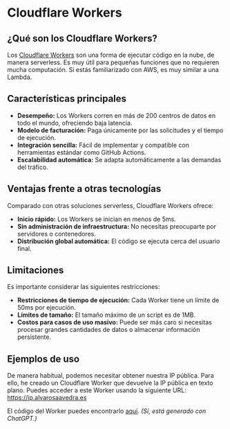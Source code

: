 
# Cloudflare Workers

## ¿Qué son los Cloudflare Workers?

Los [Cloudflare Workers](https://workers.cloudflare.com) son una forma de ejecutar código en la nube, de manera serverless. Es muy útil para pequeñas funciones que no requieren mucha computación. Si estás familiarizado con AWS, es muy similar a una Lambda.

## Características principales

- **Desempeño:** Los Workers corren en más de 200 centros de datos en todo el mundo, ofreciendo baja latencia.
- **Modelo de facturación:** Paga únicamente por las solicitudes y el tiempo de ejecución.
- **Integración sencilla:** Fácil de implementar y compatible con herramientas estándar como GitHub Actions.
- **Escalabilidad automática:** Se adapta automáticamente a las demandas del tráfico.

## Ventajas frente a otras tecnologías

Comparado con otras soluciones serverless, Cloudflare Workers ofrece:

- **Inicio rápido:** Los Workers se inician en menos de 5ms.
- **Sin administración de infraestructura:** No necesitas preocuparte por servidores o contenedores.
- **Distribución global automática:** El código se ejecuta cerca del usuario final.

## Limitaciones

Es importante considerar las siguientes restricciones:

- **Restricciones de tiempo de ejecución:** Cada Worker tiene un límite de 50ms por ejecución.
- **Límites de tamaño:** El tamaño máximo de un script es de 1MB.
- **Costos para casos de uso masivo:** Puede ser más caro si necesitas procesar grandes cantidades de datos o almacenar información persistente.

## Ejemplos de uso

De manera habitual, podemos necesitar obtener nuestra IP pública. Para ello, he creado un Cloudflare Worker que devuelve la IP pública en texto plano. Puedes acceder a este Worker usando la siguiente URL: https://ip.alvarosaavedra.es

<Callout> El código del Worker puedes encontrarlo [aquí](https://github.com/alvarosaavedrau/cloudflare_workers/blob/main/01.get-public-ip.js). *(Sí, está generado con ChatGPT.)* </Callout>